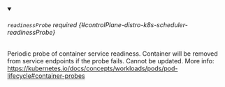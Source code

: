 


<details className="config-field" data-expandable="true" open>
<summary>

###### `readinessProbe` <span className="config-field-required" data-required="false">required</span> <span className="config-field-type"></span> <span className="config-field-default"></span> <span className="config-field-enum"></span> {#controlPlane-distro-k8s-scheduler-readinessProbe}

Periodic probe of container service readiness.
Container will be removed from service endpoints if the probe fails.
Cannot be updated.
More info: https://kubernetes.io/docs/concepts/workloads/pods/pod-lifecycle#container-probes

</summary>

<PartialReadinessprobereference />


</details>
